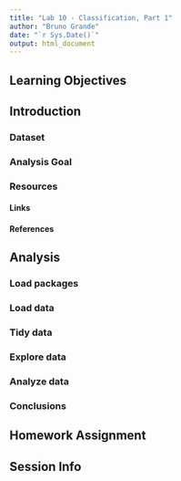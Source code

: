 ```yaml
---
title: "Lab 10 - Classification, Part 1"
author: "Bruno Grande"
date: "`r Sys.Date()`"
output: html_document
---
```


## Learning Objectives

## Introduction

### Dataset

### Analysis Goal

### Resources

#### Links

#### References

## Analysis

### Load packages

### Load data

### Tidy data

### Explore data

### Analyze data

### Conclusions

## Homework Assignment

## Session Info
